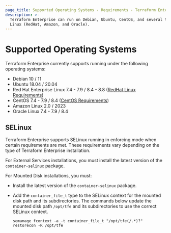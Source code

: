 ```yaml
---
page_title: Supported Operating Systems - Requirements - Terraform Enterprise
description: >-
  Terraform Enterprise can run on Debian, Ubuntu, CentOS, and several types of
  Linux (RedHat, Amazon, and Oracle).
---
```


# Supported Operating Systems

Terraform Enterprise currently supports running under the following operating systems:

- Debian 10 / 11
- Ubuntu 18.04 / 20.04
- Red Hat Enterprise Linux 7.4 - 7.9 / 8.4 - 8.8 ([RedHat Linux Requirements](/terraform/enterprise/replicated/requirements/os-specific/rhel-requirements))
- CentOS 7.4 - 7.9 / 8.4 ([CentOS Requirements](/terraform/enterprise/replicated/requirements/os-specific/centos-requirements))
- Amazon Linux 2.0 / 2023
- Oracle Linux 7.4 - 7.9 / 8.4

## SELinux

Terraform Enterprise supports SELinux running in enforcing mode when certain requirements are met. These requirements vary depending on the type of Terraform Enterprise installation.

For External Services installations, you must install the latest version of the `container-selinux` package.

For Mounted Disk installations, you must:

- Install the latest version of the `container-selinux` package.
- Add the `container_file_t` type to the SELinux context for the mounted disk path and its subdirectories. The commands below update the mounted disk path `/opt/tfe` and its subdirectories to use the correct SELinux context.

  ```
  semanage fcontext -a -t container_file_t "/opt/tfe(/.*)?"
  restorecon -R /opt/tfe
  ```
